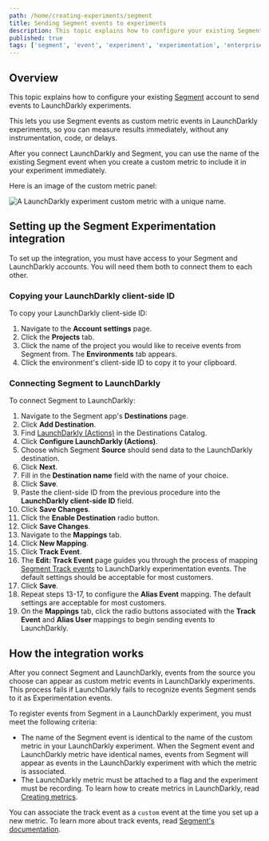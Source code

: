 ```yaml
---
path: /home/creating-experiments/segment
title: Sending Segment events to experiments
description: This topic explains how to configure your existing Segment account to send events to LaunchDarkly experiments so you can measure results immediately.
published: true
tags: ['segment', 'event', 'experiment', 'experimentation', 'enterprise']
---
```


## Overview

This topic explains how to configure your existing [Segment](https://segment.com/) account to send events to LaunchDarkly experiments.

This lets you use Segment events as custom metric events in LaunchDarkly experiments, so you can measure results immediately, without any instrumentation, code, or delays.

After you connect LaunchDarkly and Segment, you can use the name of the existing Segment event when you create a custom metric to include it in your experiment immediately.

Here is an image of the custom metric panel:

![A LaunchDarkly experiment custom metric with a unique name.](experiment-segment-event.png)

## Setting up the Segment Experimentation integration

To set up the integration, you must have access to your Segment and LaunchDarkly accounts. You will need them both to connect them to each other.

### Copying your LaunchDarkly client-side ID

To copy your LaunchDarkly client-side ID:

1. Navigate to the **Account settings** page.
2. Click the **Projects** tab.
3. Click the name of the project you would like to receive events from Segment from. The **Environments** tab appears.
4. Click the environment's client-side ID to copy it to your clipboard.

### Connecting Segment to LaunchDarkly

To connect Segment to LaunchDarkly:

1. Navigate to the Segment app's **Destinations** page.
2. Click **Add Destination**.
3. Find [LaunchDarkly (Actions)](https://segment.com/docs/connections/destinations/catalog/actions-launchdarkly/) in the Destinations Catalog.
4. Click **Configure LaunchDarkly (Actions)**.
5. Choose which Segment **Source** should send data to the LaunchDarkly destination.
6. Click **Next**.
7. Fill in the **Destination name** field with the name of your choice.
8. Click **Save**.
9. Paste the client-side ID from the previous procedure into the **LaunchDarkly client-side ID** field.
10. Click **Save Changes**.
11. Click the **Enable Destination** radio button.
12. Click **Save Changes**.
13. Navigate to the **Mappings** tab.
14. Click **New Mapping**.
15. Click **Track Event**.
16. The **Edit: Track Event** page guides you through the process of mapping [Segment Track events](https://segment.com/docs/connections/spec/track/) to LaunchDarkly experimentation events. The default settings should be acceptable for most customers. 
17. Click **Save**.
17. Repeat steps 13-17, to configure the **Alias Event** mapping. The default settings are acceptable for most customers.
18. On the **Mappings** tab, click the radio buttons associated with the **Track Event** and **Alias User** mappings to begin sending events to LaunchDarkly.

## How the integration works

After you connect Segment and LaunchDarkly, events from the source you choose can appear as custom metric events in LaunchDarkly experiments. This process fails if LaunchDarkly fails to recognize events Segment sends to it as Experimentation events.

To register events from Segment in a LaunchDarkly experiment, you must meet the following criteria:

- The name of the Segment event is identical to the name of the custom metric in your LaunchDarkly experiment. When the Segment event and LaunchDarkly metric have identical names, events from Segment will appear as events in the LaunchDarkly experiment with which the metric is associated.
- The LaunchDarkly metric must be attached to a flag and the experiment must be recording. To learn how to create metrics in LaunchDarkly, read [Creating metrics](/home/creating-experiments/metrics).

You can associate the track event as a `custom` event at the time you set up a new metric. To learn more about track events, read [Segment's documentation](https://segment.com/docs/connections/spec/track/).
